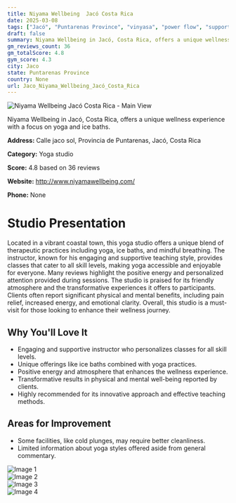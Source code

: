 ```yaml
---
title: Niyama Wellbeing  Jacó Costa Rica
date: 2025-03-08
tags: ["Jacó", "Puntarenas Province", "vinyasa", "power flow", "supportive atmosphere", "therapeutic approach", "Jaco"]  
draft: false
summary: Niyama Wellbeing in Jacó, Costa Rica, offers a unique wellness experience with a focus on yoga and ice baths.
gm_reviews_count: 36
gm_totalScore: 4.8
gym_score: 4.3
city: Jaco
state: Puntarenas Province
country: None
url: Jaco_Niyama_Wellbeing_Jacó_Costa_Rica
---
```


<div className="aspect-[16/9] relative my-8">
  <img 
    src="https://lh5.googleusercontent.com/p/AF1QipNwWlgKXsp4R3UvvXb33kajXZP-rBEwxKhu0Fmc=w1920-h1080-k-no"
    alt="Niyama Wellbeing  Jacó Costa Rica - Main View"
    className="object-cover absolute inset-0 w-full h-full rounded-lg"
  />
</div>

Niyama Wellbeing in Jacó, Costa Rica, offers a unique wellness experience with a focus on yoga and ice baths.

**Address:** Calle jaco sol, Provincia de Puntarenas, Jacó, Costa Rica

**Category:** Yoga studio

**Score:** 4.8 based on 36 reviews

**Website:** http://www.niyamawellbeing.com/

**Phone:** None

# Studio Presentation

Located in a vibrant coastal town, this yoga studio offers a unique blend of therapeutic practices including yoga, ice baths, and mindful breathing. The instructor, known for his engaging and supportive teaching style, provides classes that cater to all skill levels, making yoga accessible and enjoyable for everyone. Many reviews highlight the positive energy and personalized attention provided during sessions. The studio is praised for its friendly atmosphere and the transformative experiences it offers to participants. Clients often report significant physical and mental benefits, including pain relief, increased energy, and emotional clarity. Overall, this studio is a must-visit for those looking to enhance their wellness journey.

## Why You'll Love It

- Engaging and supportive instructor who personalizes classes for all skill levels.
- Unique offerings like ice baths combined with yoga practices.
- Positive energy and atmosphere that enhances the wellness experience.
- Transformative results in physical and mental well-being reported by clients.
- Highly recommended for its innovative approach and effective teaching methods.

## Areas for Improvement

- Some facilities, like cold plunges, may require better cleanliness.
- Limited information about yoga styles offered aside from general commentary.

<div className="grid grid-cols-1 xl:grid-cols-2 gap-4 my-8">
<div className="aspect-[4/3] relative"><img src="https://lh5.googleusercontent.com/p/AF1QipMvf8AIGTtlynEGfE6R-RuyRI9qq9WCdHxHL3X3=w1920-h1080-k-no" alt="Image 1" className="object-cover absolute inset-0 w-full h-full rounded-lg" /></div>
<div className="aspect-[4/3] relative"><img src="https://lh5.googleusercontent.com/p/AF1QipOQH5CdrVumArUfzbAHmlv49OrJ8j_IZaeJ68SQ=w1920-h1080-k-no" alt="Image 2" className="object-cover absolute inset-0 w-full h-full rounded-lg" /></div>
<div className="aspect-[4/3] relative"><img src="https://lh5.googleusercontent.com/p/AF1QipOv1sWfUnia4TMu8rXVY9GBGYZgsAUyXsPlBqwG=w1920-h1080-k-no" alt="Image 3" className="object-cover absolute inset-0 w-full h-full rounded-lg" /></div>
<div className="aspect-[4/3] relative"><img src="https://lh5.googleusercontent.com/p/AF1QipOyk27cd-xYhLPyyPVCrxKqad3Fc7A-dEzz__de=w1920-h1080-k-no" alt="Image 4" className="object-cover absolute inset-0 w-full h-full rounded-lg" /></div>
</div>
